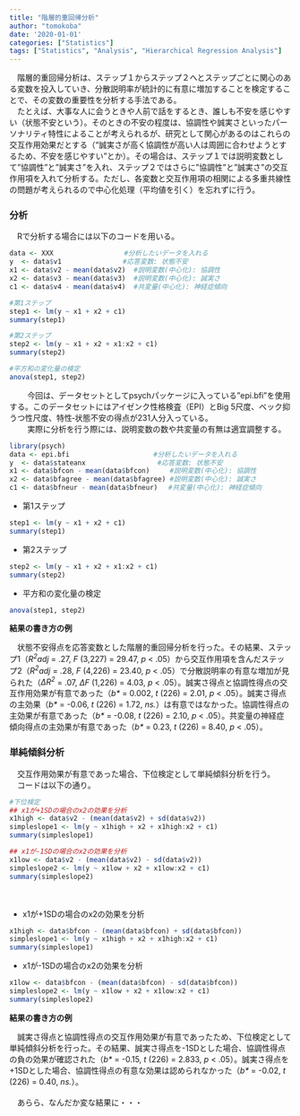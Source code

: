 ```yaml
---
title: "階層的重回帰分析"
author: "tomokoba"
date: '2020-01-01'
categories: ["Statistics"]
tags: ["Statistics", "Analysis", "Hierarchical Regression Analysis"]
---
```


<meta charset="utf-8" />
  
<style>
  @import url(https://fonts.googleapis.com/earlyaccess/notosansjapanese.css);
  @import url(https://fonts.googleapis.com/css?family=Lato:400,900);
</style>




　階層的重回帰分析は、ステップ１からステップ２へとステップごとに関心のある変数を投入していき、分散説明率が統計的に有意に増加することを検定することで、その変数の重要性を分析する手法である。<br>
　たとえば、大事な人に会うときや人前で話をするとき、誰しも不安を感じやすい（状態不安という）。そのときの不安の程度は、協調性や誠実さといったパーソナリティ特性によることが考えられるが、研究として関心があるのはこれらの交互作用効果だとする（"誠実さが高く協調性が高い人は周囲に合わせようとするため、不安を感じやすい"とか）。その場合は、ステップ１では説明変数として"協調性"と"誠実さ"を入れ、ステップ２ではさらに"協調性"と"誠実さ"の交互作用項を入れて分析する。ただし、各変数と交互作用項の相関による多重共線性の問題が考えられるので中心化処理（平均値を引く）を忘れずに行う。<br>

### 分析

　Rで分析する場合には以下のコードを用いる。<br>

``` r
data <- XXX     　　　　　　　 #分析したいデータを入れる
y  <- data$v1 　　　　　　　　 #応答変数: 状態不安
x1 <- data$v2 - mean(data$v2)  #説明変数(中心化): 協調性
x2 <- data$v3 - mean(data$v3)  #説明変数(中心化): 誠実さ
c1 <- data$v4 - mean(data$v4)  #共変量(中心化): 神経症傾向

#第1ステップ
step1 <- lm(y ~ x1 + x2 + c1)
summary(step1)

#第2ステップ
step2 <- lm(y ~ x1 + x2 + x1:x2 + c1)
summary(step2)

#平方和の変化量の検定
anova(step1, step2)

```

　
　今回は、データセットとしてpsychパッケージに入っている"epi.bfi"を使用する。このデータセットにはアイゼンク性格検査（EPI）とBig 5尺度、ベック抑うつ性尺度、特性‐状態不安の得点が231人分入っている。<br>
　
　実際に分析を行う際には、説明変数の数や共変量の有無は適宜調整する。


```r
library(psych)
data <- epi.bfi 　　　　　　　　　　　　#分析したいデータを入れる
y  <- data$stateanx  　　　　　　　　　 #応答変数: 状態不安
x1 <- data$bfcon - mean(data$bfcon)     #説明変数(中心化): 協調性
x2 <- data$bfagree - mean(data$bfagree) #説明変数(中心化): 誠実さ
c1 <- data$bfneur - mean(data$bfneur)　 #共変量(中心化): 神経症傾向
```

+    第1ステップ

```r
step1 <- lm(y ~ x1 + x2 + c1)
summary(step1)
```

+    第2ステップ

```r
step2 <- lm(y ~ x1 + x2 + x1:x2 + c1)
summary(step2)
```

+    平方和の変化量の検定

```r
anova(step1, step2)
```

**結果の書き方の例**<br>

　状態不安得点を応答変数とした階層的重回帰分析を行った。その結果、ステップ1（*R^2^adj* = .27, *F* (3,227) = 29.47, *p* < .05）から交互作用項を含んだステップ2（*R^2^adj* = .28, *F* (4,226) = 23.40, *p* < .05）で分散説明率の有意な増加が見られた（*ΔR^2^* = .07, *ΔF* (1,226) = 4.03, *p* < .05）。誠実さ得点と協調性得点の交互作用効果が有意であった（*b\** = 0.002, *t* (226) = 2.01, *p* < .05）。誠実さ得点の主効果（*b\** = -0.06, *t* (226) = 1.72, *ns.*）は有意ではなかった。協調性得点の主効果が有意であった（*b\** = -0.08, *t* (226) = 2.10,  *p* < .05）。共変量の神経症傾向得点の主効果が有意であった（*b\** = 0.23, *t* (226) = 8.40, *p* < .05）。

### 単純傾斜分析

　交互作用効果が有意であった場合、下位検定として単純傾斜分析を行う。<br>
　コードは以下の通り。
　
　
```r
#下位検定
## x1が+1SDの場合のx2の効果を分析
x1high <- data$v2 - (mean(data$v2) + sd(data$v2))
simpleslope1 <- lm(y ~ x1high + x2 + x1high:x2 + c1) 
summary(simpleslope1)

## x1が-1SDの場合のx2の効果を分析
x1low <- data$v2 - (mean(data$v2) - sd(data$v2))
simpleslope2 <- lm(y ~ x1low + x2 + x1low:x2 + c1)
summary(simpleslope2)

```
　

+    x1が+1SDの場合のx2の効果を分析

```r
x1high <- data$bfcon - (mean(data$bfcon) + sd(data$bfcon))
simpleslope1 <- lm(y ~ x1high + x2 + x1high:x2 + c1) 
summary(simpleslope1)
```

+    x1が-1SDの場合のx2の効果を分析

```r
x1low <- data$bfcon - (mean(data$bfcon) - sd(data$bfcon))
simpleslope2 <- lm(y ~ x1low + x2 + x1low:x2 + c1)
summary(simpleslope2)

```

**結果の書き方の例**<br>

　誠実さ得点と協調性得点の交互作用効果が有意であったため、下位検定として単純傾斜分析を行った。その結果、誠実さ得点を-1SDとした場合、協調性得点の負の効果が確認された（*b\** = -0.15, *t* (226) = 2.833, *p* < .05）。誠実さ得点を+1SDとした場合、協調性得点の有意な効果は認められなかった（*b\** = -0.02, *t* (226) = 0.40, *ns.*）。<br>
<br>
　あらら、なんだか変な結果に・・・
<br>
